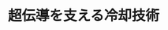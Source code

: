 ﻿---
title: "超伝導を支える冷却技術"
category: "工学院"
vol: "51"
interviewee: "岡村 哲至 "
url: ""
tags: []
pdf: "51-3.pdf"
facephoto: ""
career: ""
preface: "岡村では、冷却によって超伝導マグネットの性能を向上させる研究を行っている。岡村先生は、冷媒の超流動ヘリウムが持つ特性をうまく冷却に活用する方法を考え出した。"
---
